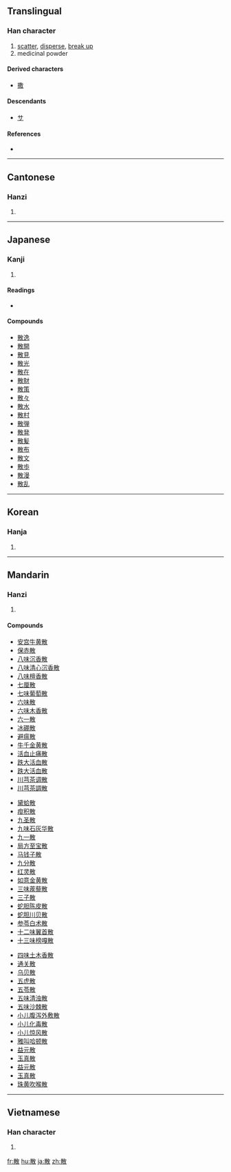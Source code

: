 ==Translingual==

===Han character===
{{Han char|rn=66|rad=攴|as=08|sn=12|four=4824<sub>0</sub>|canj=廿月人大 (TBOK)}}

# [[scatter]], [[disperse]], [[break up]]
# medicinal powder

====Derived characters====
* [[撒]]

====Descendants====
* [[サ]]

====References====
* {{Han ref|kx=0472.340|dkj=13265|dj=0825.180|hdz=21465.150|uh=6563|ud=25955|bh=B4B2|bd=46258}}

----

==Cantonese==

===Hanzi===
{{yue-hanzi|jyut=|y=saan2, saan3}}

# {{defn|Cantonese|sort=攴08}}

----

==Japanese==

===Kanji===
{{ja-kanji|grade=4|rs=攴08}}

# {{defn|Japanese|sort=攴08}}

====Readings====
* {{ja-readings|on=[[さん]] (san)|kun=[[ちる]] (chiru), [[ちらす]] (chirasu), [[ちらかす]] (chirakasu)}}

====Compounds====
* [[散逸]]
* [[散開]]
* [[散見]]
* [[散光]]
* [[散在]]
* [[散財]]
* [[散策]]
* [[散々]]
* [[散水]]
* [[散村]]
* [[散弾]]
* [[散発]]
* [[散髪]]
* [[散布]]
* [[散文]]
* [[散歩]]
* [[散漫]]
* [[散乱]]

----

==Korean==

===Hanja===
{{ko-hanja|hangeul=산|eumhun=|rv=san|mr=san|y=san}}

# {{defn|Korean|sort=攴08}}

----

==Mandarin==

===Hanzi===
{{cmn-hanzi|pin=[[sàn]] ([[san4]])|wg=san<sup>4</sup>, or [[sǎn]] ([[san3]])}}

# {{defn|Mandarin|sort=攴08}}

====Compounds====
{{top3}}
* [[安宫牛黄散]]
* [[保赤散]]
* [[八味沉香散]]
* [[八味清心沉香散]]
* [[八味檀香散]]
* [[七厘散]]
* [[七味葡萄散]]
* [[六味散]]
* [[六味木香散]]
* [[六一散]]
* [[冰硼散]]
* [[避瘟散]]
* [[牛千金黄散]]
* [[活血止痛散]]
* [[跌大活血散]]
* [[跌大活血散]]
* [[川芎茶调散]]
* [[川芎茶調散]]
{{mid3}}
* [[黛蛤散]]
* [[疳积散]]
* [[九圣散]]
* [[九味石灰华散]]
* [[九一散]]
* [[局方至宝散]]
* [[马钱子散]]
* [[九分散]]
* [[红灵散]]
* [[如意金黄散]]
* [[三味蒺藜散]]
* [[三子散]]
* [[蛇胆陈皮散]]
* [[蛇胆川贝散]]
* [[参苓白术散]]
* [[十二味翼首散]]
* [[十三味榜嘎散]]
{{mid3}}
* [[四味土木香散]]
* [[通关散]]
* [[乌贝散]]
* [[五虎散]]
* [[五苓散]]
* [[五味清浊散]]
* [[五味沙棘散]]
* [[小儿腹泻外敷散]]
* [[小儿化毒散]]
* [[小儿惊风散]]
* [[雅叫哈顿散]]
* [[益元散]]
* [[玉真散]]
* [[益元散]]
* [[玉真散]]
* [[珠黄吹喉散]]
{{bottom}}

----

==Vietnamese==

===Han character===
{{vi-hantu|[[tán]], [[tản]], [[tảng]], [[tan]], [[tởn]]|rs=攴08}}

# {{defn|Vietnamese|sort=攴08}}

[[fr:散]]
[[hu:散]]
[[ja:散]]
[[zh:散]]